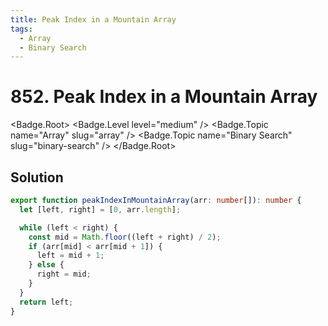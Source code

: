 ```yaml
---
title: Peak Index in a Mountain Array
tags:
  - Array
  - Binary Search
---
```


# 852. Peak Index in a Mountain Array

<Badge.Root>
  <Badge.Level level="medium" />
  <Badge.Topic name="Array" slug="array" />
  <Badge.Topic name="Binary Search" slug="binary-search" />
</Badge.Root>

## Solution

```typescript filename="solution.ts" copy
export function peakIndexInMountainArray(arr: number[]): number {
  let [left, right] = [0, arr.length];

  while (left < right) {
    const mid = Math.floor((left + right) / 2);
    if (arr[mid] < arr[mid + 1]) {
      left = mid + 1;
    } else {
      right = mid;
    }
  }
  return left;
}
```

<ProblemLink
  codingSite="leetcode"
  href="https://leetcode.com/problems/peak-index-in-a-mountain-array"
  title="Peak Index in a Mountain Array"
/>
